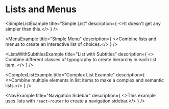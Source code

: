 
# Lists and Menus

<SimpleListExample
  title="Simple List"
  description={
    <>It doesn't get any simpler than this.</>
  }
/>

<MenuExample
  title="Simple Menu"
  description={
    <>Combine lists and menus to create an interactive list of choices.</>
  }
/>

<ListsWithSubtitlesExample
  title="List with Subtitles"
  description={
    <>
      Combine different classes of typography to create hierarchy in each list
      item.
    </>
  }
/>

<ComplexListExample
  title="Complex List Example"
  description={
    <>Combine multiple elements in list items to make a complex and semantic lists.</>
  }
 />

<NavExample
  title="Navigation Sidebar"
  description={
    <>This example uses lists with <code>react-router</code> to create a navigation sidebar.</>
  }
/>
